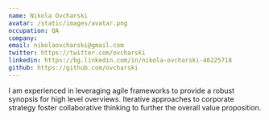 ```yaml
---
name: Nikola Ovcharski
avatar: /static/images/avatar.png
occupation: QA
company: 
email: nikolaovcharski@gmail.com
twitter: https://twitter.com/ovcharski
linkedin: https://bg.linkedin.com/in/nikola-ovcharski-46225718
github: https://github.com/ovcharski
---
```


I am experienced in leveraging agile frameworks to provide a robust synopsis for high level overviews. Iterative approaches to corporate strategy foster collaborative thinking to further the overall value proposition.